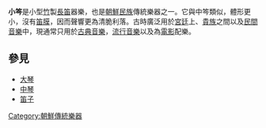 {{Infobox Korean name|
hangul=소금|
hanja=小笒|
rr=sogeum|
mr=sogŭm|
}}

'''小笒'''是小型[[竹|竹]]製[[長笛|長笛]]器樂，也是[[朝鮮民族|朝鮮民族]]傳統樂器之一。它與中笒類似，體形更小，沒有[[笛膜|笛膜]]，因而聲響更為清脆利落。古時廣泛用於[[宮廷|宮廷]]上、[[貴族|貴族]]之間以及[[民間音樂|民間音樂]]中，現通常只用於[[古典音樂|古典音樂]]，[[流行音樂|流行音樂]]以及為[[電影|電影]]配樂。

== 參見 ==
*[[大琴|大琴]]
*[[中琴|中琴]]
*[[笛子|笛子]]

{{朝鮮樂器}}

[[Category:朝鮮傳統樂器|Category:朝鮮傳統樂器]]